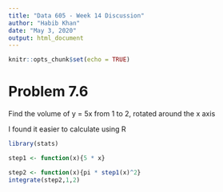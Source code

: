 ---
title: "Data 605 - Week 14 Discussion"
author: "Habib Khan"
date: "May 3, 2020"
output: html_document
---

```{r setup, include=FALSE}
knitr::opts_chunk$set(echo = TRUE)
```

# Problem 7.6

Find the volume of y = 5x from 1 to 2, rotated around the x axis

I found it easier to calculate using R

```{r}
library(stats)

step1 <- function(x){5 * x}

step2 <- function(x){pi * step1(x)^2}
integrate(step2,1,2)
```

